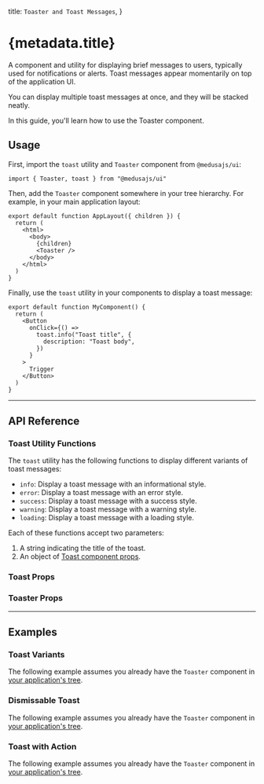 
  title: `Toaster and Toast Messages`,
}

# {metadata.title}


A component and utility for displaying brief messages to users, typically used for notifications or alerts. Toast messages appear momentarily on top of the application UI.

You can display multiple toast messages at once, and they will be stacked neatly.

In this guide, you'll learn how to use the Toaster component.

<ComponentExample name="toaster-demo" />

## Usage

First, import the `toast` utility and `Toaster` component from `@medusajs/ui`:

```tsx
import { Toaster, toast } from "@medusajs/ui"
```

Then, add the `Toaster` component somewhere in your tree hierarchy. For example, in your main application layout:

```tsx highlights={[["6"]]}
export default function AppLayout({ children }) {
  return (
    <html>
      <body>
        {children}
        <Toaster />
      </body>
    </html>
  )
}
```

Finally, use the `toast` utility in your components to display a toast message:

```tsx highlights={[["5", "info", "Display an informational message"]]}
export default function MyComponent() {
  return (
    <Button 
      onClick={() => 
        toast.info("Toast title", {
          description: "Toast body",
        })
      }
    >
      Trigger
    </Button>
  )
}
```

---

## API Reference

### Toast Utility Functions

The `toast` utility has the following functions to display different variants of toast messages:

- `info`: Display a toast message with an informational style.
- `error`: Display a toast message with an error style.
- `success`: Display a toast message with a success style.
- `warning`: Display a toast message with a warning style.
- `loading`: Display a toast message with a loading style.

Each of these functions accept two parameters:

1. A string indicating the title of the toast.
2. An object of [Toast component props](#toast-props).

### Toast Props

<ComponentReference mainComponent="Toast" />

### Toaster Props

<ComponentReference mainComponent="Toaster" />

---

## Examples

### Toast Variants

<Note>

The following example assumes you already have the `Toaster` component in [your application's tree](#usage).

</Note>

<ComponentExample name="toaster-all-variants" />

### Dismissable Toast

<Note>

The following example assumes you already have the `Toaster` component in [your application's tree](#usage).

</Note>

<ComponentExample name="toaster-dismiss" />

### Toast with Action

<Note>

The following example assumes you already have the `Toaster` component in [your application's tree](#usage).

</Note>

<ComponentExample name="toaster-with-action" hideFeedback />
